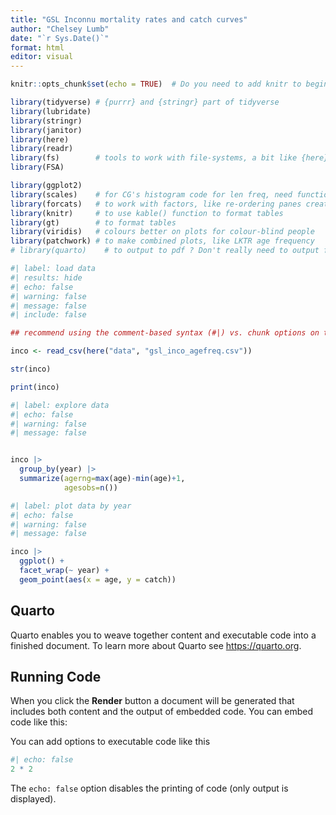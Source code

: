 ```yaml
---
title: "GSL Inconnu mortality rates and catch curves"
author: "Chelsey Lumb"
date: "`r Sys.Date()`"
format: html
editor: visual
---
```


```r
knitr::opts_chunk$set(echo = TRUE)  # Do you need to add knitr to beginning of quarto file? It doesn't look like it from https://quarto.org/docs/tools/rstudio.html
```

```r
library(tidyverse) # {purrr} and {stringr} part of tidyverse
library(lubridate)
library(stringr)
library(janitor)
library(here)
library(readr)
library(fs)        # tools to work with file-systems, a bit like {here}
library(FSA)

library(ggplot2)
library(scales)    # for CG's histogram code for len freq, need function "percent_format" for y-axes
library(forcats)   # to work with factors, like re-ordering panes created facet_grid()
library(knitr)     # to use kable() function to format tables
library(gt)        # to format tables
library(viridis)   # colours better on plots for colour-blind people
library(patchwork) # to make combined plots, like LKTR age frequency
# library(quarto)    # to output to pdf ? Don't really need to output file or report for mort rate estimates
```

```r
#| label: load data
#| results: hide
#| echo: false
#| warning: false
#| message: false
#| include: false

## recommend using the comment-based syntax (#|) vs. chunk options on the first line (e.g. ```{r, echo = FALSE}) to make documents more portable and consistent across execution engines https://quarto.org/docs/tools/rstudio.html

inco <- read_csv(here("data", "gsl_inco_agefreq.csv"))

str(inco)

print(inco)
```

```r
#| label: explore data 
#| echo: false
#| warning: false
#| message: false


inco |>  
  group_by(year) |>
  summarize(agerng=max(age)-min(age)+1,
            agesobs=n()) 
```

```r
#| label: plot data by year 
#| echo: false
#| warning: false
#| message: false

inco |>   
  ggplot() +
  facet_wrap(~ year) +
  geom_point(aes(x = age, y = catch))
```

## Quarto

Quarto enables you to weave together content and executable code into a finished document. To learn more about Quarto see <https://quarto.org>.

## Running Code

When you click the **Render** button a document will be generated that includes both content and the output of embedded code. You can embed code like this:

You can add options to executable code like this

```r
#| echo: false
2 * 2
```

The `echo: false` option disables the printing of code (only output is displayed).
